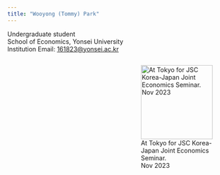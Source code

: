 ```yaml
---
title: "Wooyong (Tommy) Park"
---
```



Undergraduate student<br>
School of Economics, Yonsei University<br>
Institution Email: [161823@yonsei.ac.kr](161823@yonsei.ac.kr)<br>



<div style="display: flex;">
  <!-- Left Column: Text -->
  <div style="flex: 50%; padding-right: 10px;">
  </div>

  <!-- Right Column: Image -->
  <div style="flex: 50%; padding-left: 10px;">
<figure>
    <img src="photos/tokyo_Nov_23.jpg" alt="At Tokyo for JSC Korea-Japan Joint Economics Seminar. Nov 2023" width="100%"/>
    <figcaption>At Tokyo for JSC Korea-Japan Joint Economics Seminar.<br>
    Nov 2023</figcaption>
</figure>
  </div>
</div>